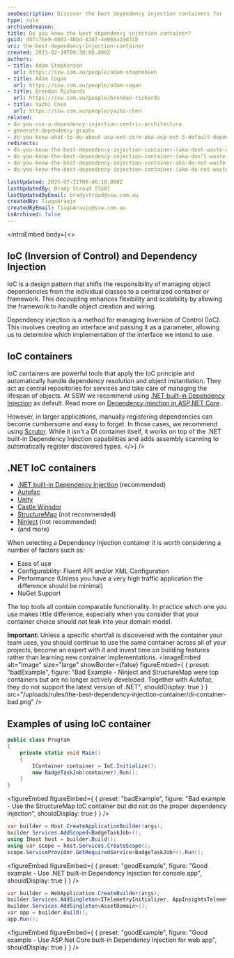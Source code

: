 ```yaml
---
seoDescription: Discover the best dependency injection containers for .NET applications, including Autofac, Unity, and more, with insights on choosing the right one for your needs.
type: rule
archivedreason:
title: Do you know the best dependency injection container?
guid: d4fc76e9-0802-48bd-83d7-4e068a19d33b
uri: the-best-dependency-injection-container
created: 2013-02-19T09:30:00.000Z
authors:
- title: Adam Stephensen
  url: https://ssw.com.au/people/adam-stephensen
- title: Adam Cogan
  url: https://ssw.com.au/people/adam-cogan
- title: Brendan Richards
  url: https://ssw.com.au/people/brendan-richards
- title: Yazhi Chen
  url: https://ssw.com.au/people/yazhi-chen
related:
- do-you-use-a-dependency-injection-centric-architecture
- generate-dependency-graphs
- do-you-know-what-to-do-about-asp-net-core-aka-asp-net-5-default-dependency-injection
redirects:
- do-you-know-the-best-dependency-injection-container-(aka-dont-waste-days-evaluating-ioc-containers)
- do-you-know-the-best-dependency-injection-container-(aka-don’t-waste-days-evaluating-ioc-containers)
- do-you-know-the-best-dependency-injection-container-aka-do-not-waste-days-evaluating-ioc-containers
- do-you-know-the-best-dependency-injection-container-(aka-do-not-waste-days-evaluating-ioc-containers)

lastUpdated: 2025-07-31T00:46:18.000Z
lastUpdatedBy: Brady Stroud [SSW]
lastUpdatedByEmail: bradystroud@ssw.com.au
createdBy: TiagoAraujo
createdByEmail: TiagoAraujo@ssw.com.au
isArchived: false
---
```


<introEmbed
  body={<>
## IoC (Inversion of Control) and Dependency Injection

IoC is a design pattern that shifts the responsibility of managing object dependencies from the individual classes to a centralized container or framework. This decoupling enhances flexibility and scalability by allowing the framework to handle object creation and wiring.

Dependency injection is a method for managing Inversion of Control (IoC). This involves creating an interface and passing it as a parameter, allowing us to determine which implementation of the interface we intend to use.

## IoC containers

IoC containers are powerful tools that apply the IoC principle and automatically handle dependency resolution and object instantiation. They act as central repositories for services and take care of managing the lifespan of objects. At SSW we recommend using [.NET built-in Dependency Injection](https://learn.microsoft.com/en-us/dotnet/core/extensions/dependency-injection?WT.mc_id=AZ-MVP-33518) as default. Read more on [Dependency injection in ASP.NET Core](https://learn.microsoft.com/en-us/aspnet/core/fundamentals/dependency-injection?view=aspnetcore-8.0&WT.mc_id=AZ-MVP-33518).

However, in larger applications, manually registering dependencies can become cumbersome and easy to forget. In those cases, we recommend using [Scrutor](https://github.com/khellang/Scrutor). While it isn't a DI container itself, it works on top of the .NET built-in Dependency Injection capabilities and adds assembly scanning to automatically register discovered types.
  </>}
/>
## .NET IoC containers

* [.NET built-in Dependency Injection](https://learn.microsoft.com/en-us/dotnet/core/extensions/dependency-injection?WT.mc_id=AZ-MVP-33518) (recommended)
* [Autofac](https://autofac.org/)
* [Unity](https://github.com/unitycontainer/unity)
* [Castle Winsdor](https://github.com/castleproject/Windsor)
* [StructureMap](https://github.com/structuremap/structuremap) (not recommended)
* [Ninject](https://github.com/ninject/Ninject) (not recommended)
* (and more)

When selecting a Dependency Injection container it is worth considering a number of factors such as:

* Ease of use
* Configurability: Fluent API and/or XML Configuration
* Performance (Unless you have a very high traffic application the difference should be minimal)
* NuGet Support

The top tools all contain comparable functionality. In practice which one you use makes little difference, especially when you consider that your container choice should not leak into your domain model.

**Important:** Unless a specific shortfall is discovered with the container your team uses, you should continue to use the same container across all of your projects, become an expert with it and invest time on building features rather than learning new container implementations.
<imageEmbed
  alt="Image"
  size="large"
  showBorder={false}
  figureEmbed={ {
    preset: "badExample",
    figure: "Bad Example - Ninject and StructureMap were top containers but are no longer actively developed. Together with Autofac, they do not support the latest version of .NET",
    shouldDisplay: true
  } }
  src="/uploads/rules/the-best-dependency-injection-container/di-container-bad.png"
/>

## Examples of using IoC container

```csharp
public class Program
{
    private static void Main()
    {
        IContainer container = IoC.Initialize();
        new BadgeTaskJob(container).Run();
    }
}
```
<figureEmbed figureEmbed={ {
  preset: "badExample",
  figure: "Bad example - Use the StructureMap IoC container but did not do the proper dependency injection",
  shouldDisplay: true
} } />


```csharp
var builder = Host.CreateApplicationBuilder(args);
builder.Services.AddScoped<BadgeTaskJob>();
using IHost host = builder.Build();
using var scope = host.Services.CreateScope();
scope.ServiceProvider.GetRequiredService<BadgeTaskJob>().Run();
```
<figureEmbed figureEmbed={ {
  preset: "goodExample",
  figure: "Good example - Use .NET built-in Dependency Injection for console app",
  shouldDisplay: true
} } />


```csharp
var builder = WebApplication.CreateBuilder(args);
builder.Services.AddSingleton<ITelemetryInitializer, AppInsightsTelemetryInitializer>();
builder.Services.AddSingleton<AssetDomain>();
var app = builder.Build();
app.Run();
```
<figureEmbed figureEmbed={ {
  preset: "goodExample",
  figure: "Good example - Use ASP.Net Core built-in Dependency Injection for web app",
  shouldDisplay: true
} } />
